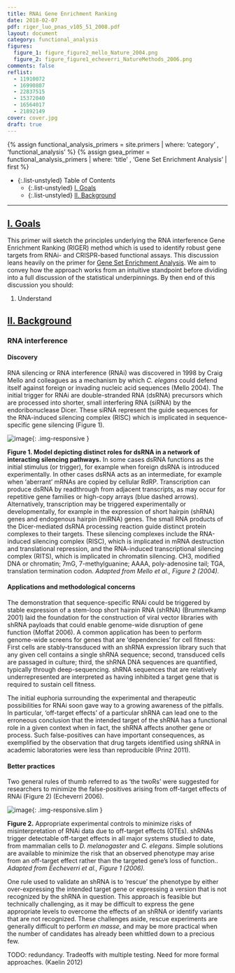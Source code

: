 ```yaml
---
title: RNAi Gene Enrichment Ranking
date: 2018-02-07
pdf: riger_luo_pnas_v105_51_2008.pdf
layout: document
category: functional_analysis
figures:  
  figure_1: figure_figure2_mello_Nature_2004.png
  figure_2: figure_figure1_echeverri_NatureMethods_2006.png
comments: false
reflist:
  - 11910072
  - 16990807
  - 22837515
  - 15372040
  - 16564017
  - 21892149
cover: cover.jpg
draft: true
---
```


{% assign functional_analysis_primers = site.primers | where: 'category' , 'functional_analysis' %}
{% assign gsea_primer = functional_analysis_primers | where: 'title' , 'Gene Set Enrichment Analysis' | first %}

- {:.list-unstyled} Table of Contents
  - {:.list-unstyled} [I. Goals](#goals)
  - {:.list-unstyled} [II. Background](#background)  

<hr/>

## <a href="#goals" name="goals">I. Goals</a>

This primer will sketch the principles underlying the RNA interference Gene Enrichment Ranking (RIGER) method which is used to identify robust gene targets from RNAi- and CRISPR-based functional assays. This discussion leans heavily on the primer for [Gene Set Enrichment Analysis]({{gsea_primer.url}}). We aim to convey how the approach works from an intuitive standpoint before dividing into a full discussion of the statistical underpinnings. By then end of this discussion you should:

1. Understand 


## <a href="#background" name="background">II. Background</a>

### RNA interference

#### Discovery

RNA silencing or RNA interference (RNAi) was discovered in 1998 by Craig Mello and colleagues as a mechanism by which *C. elegans* could defend itself against foreign or invading nucleic acid sequences (Mello 2004). The initial trigger for RNAi are double-stranded RNA (dsRNA) precursors which are processed into shorter, small interfering RNA (siRNA) by the endoribonuclease Dicer. These siRNA represent the guide sequences for the RNA-induced silencing complex (RISC) which is implicated in sequence-specific gene silencing (Figure 1).   

![image]({{ site.baseurl }}/{{ site.media_root }}{{ page.id }}/{{ page.figures.figure_1 }}){: .img-responsive }
<div class="figure-legend well well-lg text-justify">
  <strong>Figure 1. Model depicting distinct roles for dsRNA in a network of interacting silencing pathways.</strong> In some cases dsRNA functions as the initial stimulus (or trigger), for example when foreign dsRNA is introduced experimentally. In other cases dsRNA acts as an intermediate, for example when ‘aberrant’ mRNAs are copied by cellular RdRP. Transcription can produce dsRNA by readthrough from adjacent transcripts, as may occur for repetitive gene families or high-copy arrays (blue dashed arrows). Alternatively, transcription may be triggered experimentally or developmentally, for example in the expression of short hairpin (shRNA) genes and endogenous hairpin (miRNA) genes. The small RNA products of the Dicer-mediated dsRNA processing reaction guide distinct protein complexes to their targets. These silencing complexes include the RNA-induced silencing complex (RISC), which is implicated in mRNA destruction and translational repression, and the RNA-induced transcriptional silencing complex (RITS), which is implicated in chromatin silencing. CH3, modified DNA or chromatin; 7mG, 7-methylguanine; AAAA, poly-adenosine tail; TGA, translation termination codon. <em>Adapted from Mello et al., Figure 2 (2004).</em>
</div> 


#### Applications and methodological concerns

The demonstration that sequence-specific RNAi could be triggered by stable expression of a stem-loop short hairpin RNA (shRNA) (Brummelkamp 2001) laid the foundation for the construction of viral vector libraries with shRNA payloads that could enable genome-wide disruption of gene function (Moffat 2006). A common application has been to perform genome-wide screens for genes that are 'dependencies' for cell fitness: First cells are stably-transduced with an shRNA expression library such that any given cell contains a single shRNA sequence; second, transduced cells are passaged in culture; third, the shRNA DNA sequences are quantified, typically through deep-sequencing. shRNA sequences that are relatively underrepresented are interpreted as having inhibited a target gene that is required to sustain cell fitness.    

The initial euphoria surrounding the experimental and therapeutic possibilities for RNAi soon gave way to a growing awareness of the pitfalls. In particular, 'off-target effects' of a particular shRNA can lead one to the erroneous conclusion that the intended target of the shRNA has a functional role in a given context when in fact, the shRNA affects another gene or process. Such false-positives can have important consequences, as exemplified by the observation that drug targets identified using shRNA in academic laboratories were less than reproducible (Prinz 2011). 

#### Better practices

Two general rules of thumb referred to as 'the twoRs' were suggested for researchers to minimize the false-positives arising from off-target effects of RNAi (Figure 2) (Echeverri 2006). 

![image]({{ site.baseurl }}/{{ site.media_root }}{{ page.id }}/{{ page.figures.figure_2 }}){: .img-responsive.slim }
<div class="figure-legend well well-lg text-justify">
  <strong>Figure 2.</strong> Appropriate experimental controls to minimize risks of misinterpretation of RNAi data due to off-target effects (OTEs). shRNAs trigger detectable off-target effects in all major systems studied to date, from mammalian cells to <em>D. melanogaster</em> and <em>C. elegans</em>. Simple solutions are available to minimize the risk that an observed phenotype may arise from an off-target effect rather than the targeted gene’s loss of function.. <em>Adapted from Eecheverri et al., Figure 1 (2006).</em>
</div> 

One rule used to validate an shRNA is to 'rescue' the phenotype by either over-expressing the intended target gene or expressing a version that is not recognized by the shRNA in question. This approach is feasible but technically challenging, as it may be difficult to express the gene appropriate levels to overcome the effects of an shRNA or identify variants that are not recognized. These challenges aside, rescue experiments are generally difficult to perform *en masse*, and may be more practical when the number of candidates has already been whittled down to a precious few.   

TODO: redundancy. Tradeoffs with multiple testing. Need for more formal approaches. (Kaelin 2012)


 


